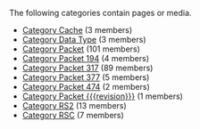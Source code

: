 <!-- DO NOT EDIT THIS FILE, CODE AUTOMATICALLY GENERATED BY category.sh -->
The following categories contain pages or media.
* [[Category Cache]] (3 members)
* [[Category Data Type]] (3 members)
* [[Category Packet]] (101 members)
* [[Category Packet 194]] (4 members)
* [[Category Packet 317]] (89 members)
* [[Category Packet 377]] (5 members)
* [[Category Packet 474]] (2 members)
* [[Category Packet {{{revision}}}]] (1 members)
* [[Category RS2]] (13 members)
* [[Category RSC]] (7 members)

